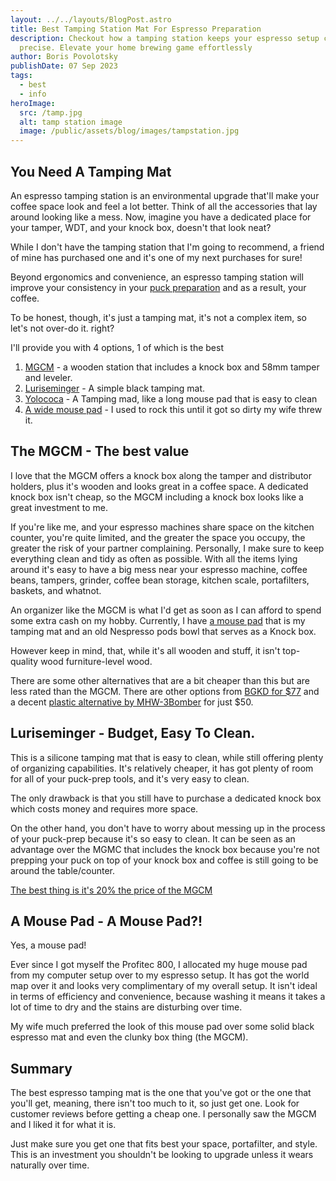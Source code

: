 ```yaml
---
layout: ../../layouts/BlogPost.astro
title: Best Tamping Station Mat For Espresso Preparation
description: Checkout how a tamping station keeps your espresso setup clean and
  precise. Elevate your home brewing game effortlessly
author: Boris Povolotsky
publishDate: 07 Sep 2023
tags:
  - best
  - info
heroImage:
  src: /tamp.jpg
  alt: tamp station image
  image: /public/assets/blog/images/tampstation.jpg
---
```


## You Need A Tamping Mat

An espresso tamping station is an environmental upgrade that'll make your coffee space look and feel a lot better. Think of all the accessories that lay around looking like a mess. Now, imagine you have a dedicated place for your tamper, WDT, and your knock box, doesn't that look neat?

While I don't have the tamping station that I'm going to recommend, a friend of mine has purchased one and it's one of my next purchases for sure!

Beyond ergonomics and convenience, an espresso tamping station will improve your consistency in your [puck preparation](/posts/guides/how-to-brew-the-best-espresso-shot/) and as a result, your coffee.

To be honest, though, it's just a tamping mat, it's not a complex item, so let's not over-do it. right? 

I'll provide you with 4 options, 1 of which is the best

1. [MGCM](https://amzn.to/3RjPN2V) - a wooden station that includes a knock box and 58mm tamper and leveler.
2. [Luriseminger](https://amzn.to/3PyuGZn) - A simple black tamping mat.
3. [Yolococa](https://amzn.to/3ReiQ7P) - A Tamping mad, like a long mouse pad that is easy to clean
4. [A wide mouse pad](https://amzn.to/460IzVq) - I used to rock this until it got so dirty my wife threw it. 

## The MGCM - The best value

I love that the MGCM offers a knock box along the tamper and distributor holders, plus it's wooden and looks great in a coffee space. A dedicated knock box isn't cheap, so the MGCM including a knock box looks like a great investment to me. 

If you're like me, and your espresso machines share space on the kitchen counter, you're quite limited, and the greater the space you occupy, the greater the risk of your partner complaining. Personally, I make sure to keep everything clean and tidy as often as possible. With all the items lying around it's easy to have a big mess near your espresso machine, coffee beans, tampers, grinder, coffee bean storage, kitchen scale, portafilters, baskets, and whatnot. 

An organizer like the MGCM is what I'd get as soon as I can afford to spend some extra cash on my hobby. Currently, I have [a mouse pad](https://amzn.to/3P8Dd3z) that is my tamping mat and an old Nespresso pods bowl that serves as a Knock box. 

However keep in mind, that, while it's all wooden and stuff, it isn't top-quality wood furniture-level wood.

There are some other alternatives that are a bit cheaper than this but are less rated than the MGCM. There are other options from [BGKD for $77](https://amzn.to/3sNIEO3) and a decent [plastic alternative by MHW-3Bomber](https://amzn.to/3PaYM3x) for just $50. 

## Luriseminger - Budget, Easy To Clean.

This is a silicone tamping mat that is easy to clean, while still offering plenty of organizing capabilities. It's relatively cheaper, it has got plenty of room for all of your puck-prep tools, and it's very easy to clean. 

The only drawback is that you still have to purchase a dedicated knock box which costs money and requires more space. 

On the other hand, you don't have to worry about messing up in the process of your puck-prep because it's so easy to clean. It can be seen as an advantage over the MGMC that includes the knock box because you're not prepping your puck on top of your knock box and coffee is still going to be around the table/counter.

[The best thing is it's 20% the price of the MGCM](https://amzn.to/462W1It)

## A Mouse Pad - A Mouse Pad?!

Yes, a mouse pad! 

Ever since I got myself the Profitec 800, I allocated my huge mouse pad from my computer setup over to my espresso setup. It has got the world map over it and looks very complimentary of my overall setup. It isn't ideal in terms of efficiency and convenience, because washing it means it takes a lot of time to dry and the stains are disturbing over time.

My wife much preferred the look of this mouse pad over some solid black espresso mat and even the clunky box thing (the MGCM). 

## Summary

The best espresso tamping mat is the one that you've got or the one that you'll get, meaning, there isn't too much to it, so just get one. Look for customer reviews before getting a cheap one. I personally saw the MGCM and I liked it for what it is. 

Just make sure you get one that fits best your space, portafilter, and style. This is an investment you shouldn't be looking to upgrade unless it wears naturally over time.


<Accordion title="FAQ">
<AccordionItem title="What Is The Best Espresso Tamping Mat?" content="I provided the best tamping mats suiting various budget needs, from a $100 option to a $10 option, while stating that the most expensive isn't necessarily the best, it just offers a complete solution with a knockbox, whereas others do not include a knock box." />

<AccordionItem title="Do you really need a tamping mat?" content="Yes. You can kinda get by without a tamping mat, i.e. scratching your kitchen counter, preforming inconsistent tamping. A tamping mat provides a better angle to tamp your coffee, hence improving your puck-preparation consistency shot after shot. You'll have the same spot and the same angle for tamping which will turn into a habit, a muscle memory activity. Besides, everything will look and feel more organized and neat, that alone worth the money." />

<AccordionItem title="What does a tamping mat do?" content="Tamping mat is a mat or a stand that provides a stable, angled access for your portafilter to allow for consistent tamping shot after shot. It's a small investment into a better workflow." />

<AccordionItem title="Why do you tamp espresso?" content="Tamping is essential for creating resistance between the coffee and the water, which allows for beautiful and special extraction of oils, crema, flavor notes, etc." />

</Accordion>